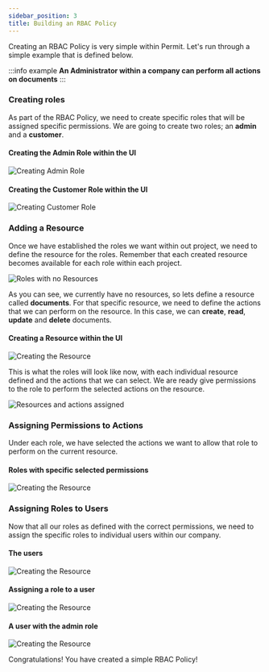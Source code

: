 ```yaml
---
sidebar_position: 3
title: Building an RBAC Policy
---
```


Creating an RBAC Policy is very simple within Permit. Let's run through a simple example that is defined below.

:::info example
**An Administrator within a company can perform all actions on documents**
:::

### Creating roles

As part of the RBAC Policy, we need to create specific roles that will be assigned specific permissions.
We are going to create two roles; an **admin** and a **customer**.

#### Creating the Admin Role within the UI

![Creating Admin Role](/img/rbac/rbac-0.png)

#### Creating the Customer Role within the UI

![Creating Customer Role](/img/rbac/rbac-1.png)

### Adding a Resource

Once we have established the roles we want within out project, we need to define the resource for the roles.
Remember that each created resource becomes available for each role within each project.

![Roles with no Resources](/img/rbac/rbac-2.png)

As you can see, we currently have no resources, so lets define a resource called **documents**. For that specific resource,
we need to define the actions that we can perform on the resource. In this case, we can **create**, **read**, **update** and
**delete** documents.

#### Creating a Resource within the UI

![Creating the Resource](/img/rbac/rbac-3.png)

This is what the roles will look like now, with each individual resource defined and the actions that we can select. We
are ready give permissions to the role to perform the selected actions on the resource.

![Resources and actions assigned](/img/rbac/rbac-4.png)

### Assigning Permissions to Actions

Under each role, we have selected the actions we want to allow that role to perform on the current resource.

#### Roles with specific selected permissions

![Creating the Resource](/img/rbac/rbac-5.png)

### Assigning Roles to Users

Now that all our roles as defined with the correct permissions, we need to assign the specific roles to individual users
within our company.

#### The users

![Creating the Resource](/img/rbac/rbac-6.png)

#### Assigning a role to a user

![Creating the Resource](/img/rbac/rbac-7.png)

#### A user with the admin role

![Creating the Resource](/img/rbac/rbac-8.png)

Congratulations! You have created a simple RBAC Policy!
